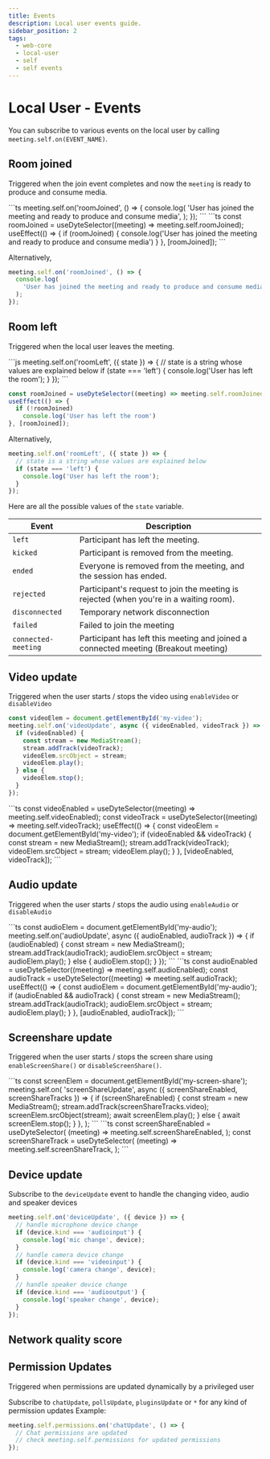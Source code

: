 ```yaml
---
title: Events
description: Local user events guide.
sidebar_position: 2
tags:
  - web-core
  - local-user
  - self
  - self events
---
```


# Local User - Events

You can subscribe to various events on the local user by calling
`meeting.self.on(EVENT_NAME)`.

## Room joined

Triggered when the join event completes and now the `meeting` is ready to
produce and consume media.

<Tabs groupId="framework" defaultValue="react">
  <TabItem value="js" label="Javascript">
```ts
meeting.self.on('roomJoined', () => {
  console.log(
    'User has joined the meeting and ready to produce and consume media',
  );
});
```
  </TabItem>
  <TabItem value="react" label="React">
```ts
const roomJoined = useDyteSelector((meeting) => meeting.self.roomJoined);
useEffect(() => {
  if (roomJoined) {
    console.log('User has joined the meeting and ready to produce and consume media')
  }
}, [roomJoined]);
```

Alternatively,

```ts
meeting.self.on('roomJoined', () => {
  console.log(
    'User has joined the meeting and ready to produce and consume media',
  );
});
```

  </TabItem>
</Tabs>

## Room left

Triggered when the local user leaves the meeting.

<Tabs groupId="framework" defaultValue="react">
  <TabItem value="js" label="Javascript">
```js
meeting.self.on('roomLeft', ({ state }) => {
  // state is a string whose values are explained below
  if (state === 'left') {
    console.log('User has left the room');
  }
});
```
  </TabItem>
  <TabItem value="react" label="React">
  
```ts
const roomJoined = useDyteSelector((meeting) => meeting.self.roomJoined);
useEffect(() => {
  if (!roomJoined)
    console.log('User has left the room')
}, [roomJoined]);
```

Alternatively,

```js
meeting.self.on('roomLeft', ({ state }) => {
  // state is a string whose values are explained below
  if (state === 'left') {
    console.log('User has left the room');
  }
});
```

  </TabItem>
</Tabs>

Here are all the possible values of the `state` variable.

| Event               | Description                                                                            |
| ------------------- | -------------------------------------------------------------------------------------- |
| `left`              | Participant has left the meeting.                                                      |
| `kicked`            | Participant is removed from the meeting.                                               |
| `ended`             | Everyone is removed from the meeting, and the session has ended.                       |
| `rejected`          | Participant's request to join the meeting is rejected (when you're in a waiting room). |
| `disconnected`      | Temporary network disconnection                                                        |
| `failed`            | Failed to join the meeting                                                             |
| `connected-meeting` | Participant has left this meeting and joined a connected meeting (Breakout meeting)    |

## Video update

Triggered when the user starts / stops the video using `enableVideo` or
`disableVideo`

<Tabs groupId="framework" defaultValue="react">
  <TabItem value="js" label="Javascript">
  
```ts
const videoElem = document.getElementById('my-video');
meeting.self.on('videoUpdate', async ({ videoEnabled, videoTrack }) => {
  if (videoEnabled) {
    const stream = new MediaStream();
    stream.addTrack(videoTrack);
    videoElem.srcObject = stream;
    videoElem.play();
  } else {
    videoElem.stop();
  }
});
```
</TabItem>
  <TabItem value="react" label="React">
```ts
const videoEnabled = useDyteSelector((meeting) => meeting.self.videoEnabled);
const videoTrack = useDyteSelector((meeting) => meeting.self.videoTrack);
useEffect(() => {
  const videoElem = document.getElementById('my-video');
  if (videoEnabled && videoTrack) {
    const stream = new MediaStream();
    stream.addTrack(videoTrack);
    videoElem.srcObject = stream;
    videoElem.play();
  }
}, [videoEnabled, videoTrack]);
```
  </TabItem>
</Tabs>

## Audio update

Triggered when the user starts / stops the audio using `enableAudio` or
`disableAudio`

<Tabs groupId="framework" defaultValue="react">
  <TabItem value="js" label="Javascript">
```ts
const audioElem = document.getElementById('my-audio');
meeting.self.on('audioUpdate', async ({ audioEnabled, audioTrack }) => {
  if (audioEnabled) {
    const stream = new MediaStream();
    stream.addTrack(audioTrack);
    audioElem.srcObject = stream;
    audioElem.play();
  } else {
    audioElem.stop();
  }
});
```
</TabItem>
  <TabItem value="react" label="React">
```ts
const audioEnabled = useDyteSelector((meeting) => meeting.self.audioEnabled);
const audioTrack = useDyteSelector((meeting) => meeting.self.audioTrack);
useEffect(() => {
  const audioElem = document.getElementById('my-audio');
  if (audioEnabled && audioTrack) {
    const stream = new MediaStream();
    stream.addTrack(audioTrack);
    audioElem.srcObject = stream;
    audioElem.play();
  }
}, [audioEnabled, audioTrack]);
```
</TabItem>
</Tabs>

## Screenshare update

Triggered when the user starts / stops the screen share using
`enableScreenShare()` or `disableScreenShare()`.

<Tabs groupId="framework" defaultValue="react">
  <TabItem value="js" label="Javascript">
  ```ts
const screenElem = document.getElementById('my-screen-share');
meeting.self.on(
  'screenShareUpdate',
  async ({ screenShareEnabled, screenShareTracks }) => {
    if (screenShareEnabled) {
      const stream = new MediaStream();
      stream.addTrack(screenShareTracks.video);
      screenElem.srcObject(stream);
      await screenElem.play();
    } else {
      await screenElem.stop();
    }
  },
);
```
  </TabItem>
  <TabItem value="react" label="React">
  ```ts
const screenShareEnabled = useDyteSelector(
    (meeting) => meeting.self.screenShareEnabled,
);
const screenShareTrack = useDyteSelector(
    (meeting) => meeting.self.screenShareTrack,
);
```
  </TabItem>
</Tabs>

## Device update

Subscribe to the `deviceUpdate` event to handle the changing video, audio and
speaker devices

```ts
meeting.self.on('deviceUpdate', ({ device }) => {
  // handle microphone device change
  if (device.kind === 'audioinput') {
    console.log('mic change', device);
  }
  // handle camera device change
  if (device.kind === 'videoinput') {
    console.log('camera change', device);
  }
  // handle speaker device change
  if (device.kind === 'audiooutput') {
    console.log('speaker change', device);
  }
});
```

## Network quality score


<SelfMediaScoreUpdate />

<head>
  <title>Web Core Events</title>
</head>

## Permission Updates

Triggered when permissions are updated dynamically by a privileged user

Subscribe to `chatUpdate`, `pollsUpdate`, `pluginsUpdate` or `*` for any kind of permission updates
Example:

```ts
meeting.self.permissions.on('chatUpdate', () => {
  // Chat permissions are updated
  // check meeting.self.permissions for updated permissions
});
```

